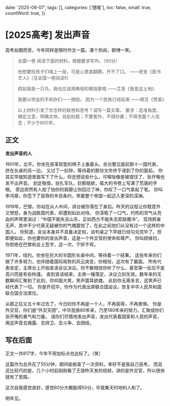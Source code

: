 
  date: '2025-06-07',
  tags: [],
  categories: ['随笔'],
  toc: false,
  small: true,
  countWord: true,
})

# [2025高考] 发出声音

高考如期而至，今年同样是限时作文一篇，凑个热闹，聊博一笑。

> 全国一卷
> 阅读下面的材料，根据要求写作。（60分）
>
> 他想要给孩子们唱上一段，可是心里直翻腾，开不了口。
> ——老舍《鼓书艺人》（见全国一卷阅读II）
>
> 假如我是一只鸟，我也应该用嘶哑的喉咙歌唱
> ——艾青《我爱这土地》
>
> 我要以带血的手和你们一一拥抱，
> 因为一个民族已经起来
> ——穆旦《赞美》
>
> 以上材料引发了你怎样的联想和思考？请写一篇文章。
> 要求：选准角度，确定立意，明确文体，自拟标题；不要套作，不得抄袭；不得泄露个人信息；不少于800字。

## 正文

**发出声音的人**

1901年，北平。你坐在皮革软垫的椅子上垂着头。余光瞥见面前那十一国代表，挤在长桌的另一边。
又过了一刻钟，等待着的那份文件终于递到了你的面前。
你其实早就知道里面写下了什么，你还想说些什么，可喉咙像是被钳住了，张开嘴也发不出声音。
划定租借，驻扎军队，巨额赔款，偌大的书卷上写满了荒唐的字眼。
旁边突然有人拍了拍你的肩膀让你回过了神，你叹了一口气拿起了笔。
你叫李鸿章，你签下了屈辱的辛丑条约，带着整个帝国一起迈入更深的深渊。

1919年，巴黎。你站在众人中间，讲台被你落在了身后。昨天的议程让你既意外又愤怒，身为战胜国代表，却遭到如此对待。
你深吸了一口气，灼热的空气从充血的声带里淌过：“中国不能失去山东，正如西方不能失去耶路撒冷”。
现场鸦雀无声，其中不少代表无疑被你的气魄震惊了，在此之前他们从没有过一个这样的中国人。
你知道，会议本身并不具备决定权，谈判桌之下早就已经勾兑完毕了。但即便如此，你也要你的发出声音，这是一个外交官的使命和尊严。
你叫顾维钧，你拒绝在巴黎和会上签字，这一次，宁折不弯。

1971年，纽约。你坐在巨大的半圆形长桌中间，等待着一个结果。
这些年来你们做了许多努力，也伴随着国际局势的风云突变，你相信，这次有了赢面。
所有代表坐定，主席台上开始宣读会议决议。你不敢相信你听了什么，甚至第一反应不是高兴而是有些拘谨。
直到宣读结束，主席一锤落定，决议立刻生效。数年来的无数瞬间汇聚到了此刻，你仰面大笑，笑声震耳欲聋。
此刻你无需多言，这笑声已经代表了一切。
你是乔冠华，你作为代表出席联合国会议，恢复中华人民共和国联合国合法席位。

从那之后又五十年过去了，今日的你不再是一个人，不再屈辱，不再畏惧。
你是外交官，你们是“外交天团”，中华民族80年来，乃至180年来的努力，汇聚成你们张开嘴的勇气和力量。
请你们尽情地发出声音，发出代表着国家和人民的声音，用这声音去揭露、去捍卫、去斗争、去团结。

## 写在后面

正文一共817字，今年不用加标点也达标了。（笑）

这篇作为总共花了55分钟，期间偷偷查了一次资料，幸好不是我自己高考。
而且还比较巧的是，几个小时前刚刚看了王骁昨天发的视频，讲的是外交官，所以很快就有了思路。

这次自我感觉良好，感觉60分大概能得50分，毕竟集天时地利人和了。

明年见。



